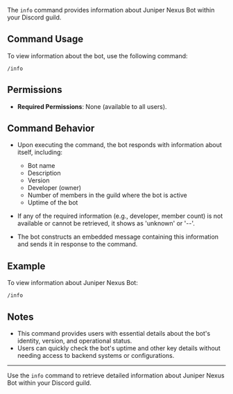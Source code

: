 The `info` command provides information about Juniper Nexus Bot within your Discord guild.

## Command Usage

To view information about the bot, use the following command:

```
/info
```

## Permissions

- **Required Permissions**: None (available to all users).

## Command Behavior

- Upon executing the command, the bot responds with information about itself, including:
  - Bot name
  - Description
  - Version
  - Developer (owner)
  - Number of members in the guild where the bot is active
  - Uptime of the bot

- If any of the required information (e.g., developer, member count) is not available or cannot be retrieved, it shows as 'unknown' or '--'.
- The bot constructs an embedded message containing this information and sends it in response to the command.

## Example

To view information about Juniper Nexus Bot:

```
/info
```

## Notes

- This command provides users with essential details about the bot's identity, version, and operational status.
- Users can quickly check the bot's uptime and other key details without needing access to backend systems or configurations.

---

Use the `info` command to retrieve detailed information about Juniper Nexus Bot within your Discord guild.
